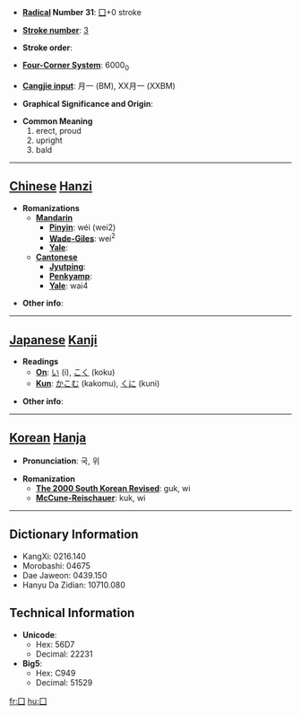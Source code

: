 * '''[[Wiktionary:Chinese radical index| Radical]] Number 31''': [[Wiktionary:Chinese radical index 囗|囗]]+0 stroke

* '''[[Wiktionary:Chinese total strokes index|Stroke number]]''': [[Wiktionary:Chinese total strokes index 3|3]]

* '''Stroke order''': 

* '''[[Wiktionary:Chinese four corner index|Four-Corner System]]''': 6000<sub>0</sub>

* '''[[Wiktionary:Chinese Cangjie index|Cangjie input]]''': 月一 (BM), XX月一 (XXBM)

* '''Graphical Significance and Origin''': 

* '''Common Meaning'''
*#erect, proud
*# upright
*# bald


----

== [[Chinese]] [[Hanzi]] ==

* '''Romanizations'''
** '''[[Mandarin]]'''
*** '''[[Pinyin]]''': wéi (wei2)
*** '''[[Wade-Giles]]''': wei<sup>2</sup>
*** '''[[Yale]]''': 
** '''[[Cantonese]]'''
*** '''[[Jyutping]]''':
*** '''[[Penkyamp]]''': 
*** '''[[Yale]]''': wai4

* '''Other info''': 

----

== [[Japanese]] [[Kanji]] ==

* '''Readings'''
** '''[[On]]''': [[い]] (i), [[こく]] (koku)
** '''[[Kun]]''': [[かこむ]] (kakomu), [[くに]] (kuni)

* '''Other info''':  

----

== [[Korean]] [[Hanja]] ==

* '''Pronunciation''': 국, 위

* '''Romanization'''
** '''[[The 2000 South Korean Revised Romanization|The 2000 South Korean Revised]]''': guk, wi
** '''[[McCune-Reischauer]]''': kuk, wi

----

== Dictionary Information ==

* KangXi: 0216.140
* Morobashi: 04675
* Dae Jaweon: 0439.150
* Hanyu Da Zidian: 10710.080

== Technical Information ==

* '''Unicode''':
** Hex: 56D7
** Decimal: 22231
* '''Big5''':
** Hex: C949
** Decimal: 51529

[[fr:囗]]
[[hu:囗]]
